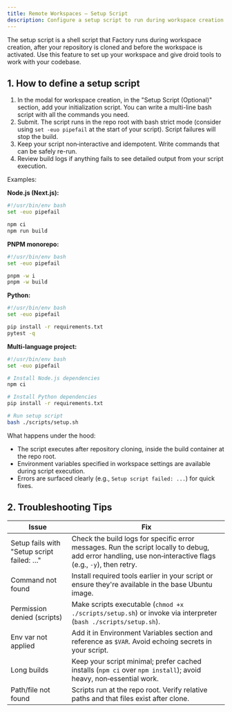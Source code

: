 ```yaml
---
title: Remote Workspaces – Setup Script
description: Configure a setup script to run during workspace creation
---
```


The setup script is a shell script that Factory runs during workspace creation, after your repository is cloned and before the workspace is activated. Use this feature to set up your workspace and give droid tools to work with your codebase.

## 1. How to define a setup script

1. In the modal for workspace creation, in the "Setup Script (Optional)" section, add your initialization script. You can write a multi-line bash script with all the commands you need.
2. Submit. The script runs in the repo root with bash strict mode (consider using `set -euo pipefail` at the start of your script). Script failures will stop the build.
3. Keep your script non‑interactive and idempotent. Write commands that can be safely re-run.
4. Review build logs if anything fails to see detailed output from your script execution.

Examples:

**Node.js (Next.js):**
```bash
#!/usr/bin/env bash
set -euo pipefail

npm ci
npm run build
```

**PNPM monorepo:**
```bash
#!/usr/bin/env bash
set -euo pipefail

pnpm -w i
pnpm -w build
```

**Python:**
```bash
#!/usr/bin/env bash
set -euo pipefail

pip install -r requirements.txt
pytest -q
```

**Multi-language project:**
```bash
#!/usr/bin/env bash
set -euo pipefail

# Install Node.js dependencies
npm ci

# Install Python dependencies
pip install -r requirements.txt

# Run setup script
bash ./scripts/setup.sh
```

What happens under the hood:
- The script executes after repository cloning, inside the build container at the repo root.
- Environment variables specified in workspace settings are available during script execution.
- Errors are surfaced clearly (e.g., `Setup script failed: ...`) for quick fixes.

## 2. Troubleshooting Tips

| Issue | Fix |
|---|---|
| Setup fails with "Setup script failed: …" | Check the build logs for specific error messages. Run the script locally to debug, add error handling, use non‑interactive flags (e.g., `-y`), then retry. |
| Command not found | Install required tools earlier in your script or ensure they're available in the base Ubuntu image. |
| Permission denied (scripts) | Make scripts executable (`chmod +x ./scripts/setup.sh`) or invoke via interpreter (`bash ./scripts/setup.sh`). |
| Env var not applied | Add it in Environment Variables section and reference as `$VAR`. Avoid echoing secrets in your script. |
| Long builds | Keep your script minimal; prefer cached installs (`npm ci` over `npm install`); avoid heavy, non‑essential work. |
| Path/file not found | Scripts run at the repo root. Verify relative paths and that files exist after clone. |
